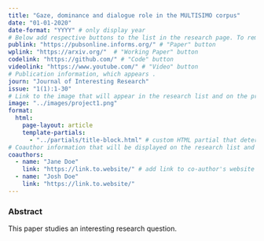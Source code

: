 ```yaml
---
title: "Gaze, dominance and dialogue role in the MULTISIMO corpus" 
date: "01-01-2020"
date-format: "YYYY" # only display year 
# Below add respective buttons to the list in the research page. To remove buttons that are not needed, just remove the respective link here. 
publink: "https://pubsonline.informs.org/" # "Paper" button 
wplink: "https://arxiv.org/"  # "Working Paper" button
codelink: "https://github.com/" # "Code" button
videolink: "https://www.youtube.com/" # "Video" button
# Publication information, which appears . 
journ: "Journal of Interesting Research" 
issue: "1(1):1-30"
# Link to the image that will appear in the research list and on the project page. If no image should appear, just remove the link here. 
image: "../images/project1.png"
format: 
  html:
    page-layout: article
    template-partials: 
      - "../partials/title-block.html" # custom HTML partial that determines how the title block is displayed (with image, author and journal information). 
# Coauthor information that will be displayed on the research list and on the project page. 
coauthors:
  - name: "Jane Doe"
    link: "https://link.to.website/" # add link to co-author's website here. If no link should appear, just remove the link here.
  - name: "Josh Doe"
    link: "https://link.to.website/"
---
```


### Abstract

This paper studies an interesting research question. 